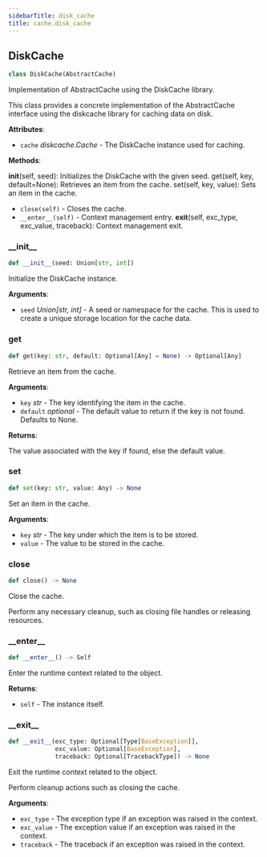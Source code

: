 ```yaml
---
sidebarTitle: disk_cache
title: cache.disk_cache
---
```


## DiskCache

```python
class DiskCache(AbstractCache)
```

Implementation of AbstractCache using the DiskCache library.

This class provides a concrete implementation of the AbstractCache
interface using the diskcache library for caching data on disk.

**Attributes**:

- `cache` _diskcache.Cache_ - The DiskCache instance used for caching.
  

**Methods**:

  __init__(self, seed): Initializes the DiskCache with the given seed.
  get(self, key, default=None): Retrieves an item from the cache.
  set(self, key, value): Sets an item in the cache.
- `close(self)` - Closes the cache.
- `__enter__(self)` - Context management entry.
  __exit__(self, exc_type, exc_value, traceback): Context management exit.

### \_\_init\_\_

```python
def __init__(seed: Union[str, int])
```

Initialize the DiskCache instance.

**Arguments**:

- `seed` _Union[str, int]_ - A seed or namespace for the cache. This is used to create
  a unique storage location for the cache data.

### get

```python
def get(key: str, default: Optional[Any] = None) -> Optional[Any]
```

Retrieve an item from the cache.

**Arguments**:

- `key` _str_ - The key identifying the item in the cache.
- `default` _optional_ - The default value to return if the key is not found.
  Defaults to None.
  

**Returns**:

  The value associated with the key if found, else the default value.

### set

```python
def set(key: str, value: Any) -> None
```

Set an item in the cache.

**Arguments**:

- `key` _str_ - The key under which the item is to be stored.
- `value` - The value to be stored in the cache.

### close

```python
def close() -> None
```

Close the cache.

Perform any necessary cleanup, such as closing file handles or
releasing resources.

### \_\_enter\_\_

```python
def __enter__() -> Self
```

Enter the runtime context related to the object.

**Returns**:

- `self` - The instance itself.

### \_\_exit\_\_

```python
def __exit__(exc_type: Optional[Type[BaseException]],
             exc_value: Optional[BaseException],
             traceback: Optional[TracebackType]) -> None
```

Exit the runtime context related to the object.

Perform cleanup actions such as closing the cache.

**Arguments**:

- `exc_type` - The exception type if an exception was raised in the context.
- `exc_value` - The exception value if an exception was raised in the context.
- `traceback` - The traceback if an exception was raised in the context.

